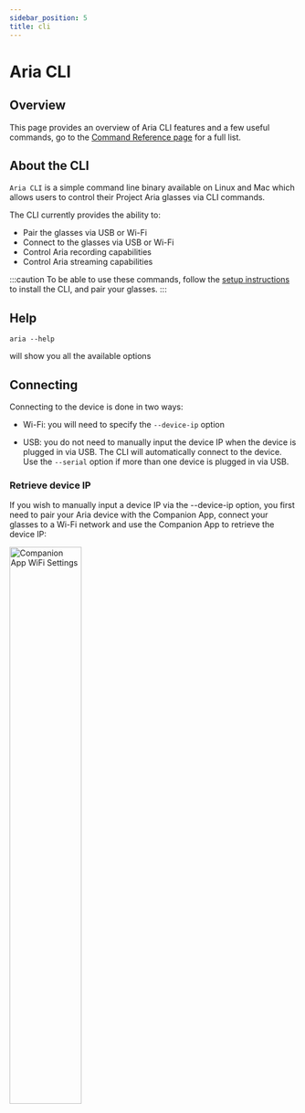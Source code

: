 ```yaml
---
sidebar_position: 5
title: cli
---
```


# Aria CLI

## Overview
This page provides an overview of Aria CLI features and a few useful commands, go to the [Command Reference page](/docs/ARK/sdk/cli/api_reference) for a full list.

## About the CLI

`Aria CLI` is a simple command line binary available on Linux and Mac which allows users to control their Project Aria glasses via CLI commands.

The CLI currently provides the ability to:
- Pair the glasses via USB or Wi-Fi
- Connect to the glasses via USB or Wi-Fi
- Control Aria recording capabilities
- Control Aria streaming capabilities

:::caution
To be able to use these commands, follow the [setup instructions](/docs/ARK/sdk/setup.mdx) to install the CLI, and pair your glasses.
:::

## Help

```
aria --help
```

will show you all the available options

## Connecting

Connecting to the device is done in two ways:

- Wi-Fi: you will need to specify the `--device-ip` option

- USB: you do not need to manually input the device IP when the device is plugged in via USB. The CLI will automatically connect to the device. Use the `--serial` option if more than one device is plugged in via USB.

### Retrieve device IP

If you wish to manually input a device IP via the --device-ip option, you first need to pair your Aria device with the Companion App, connect your glasses to a Wi-Fi network and use the Companion App to retrieve the device IP:

<div style={{textAlign: 'center'}}>
<img width="50%" height="50%" src={useBaseUrl('img/ARK/sdk/companionAppDeviceIp.jpg')} alt="Companion App WiFi Settings"/>
</div>
